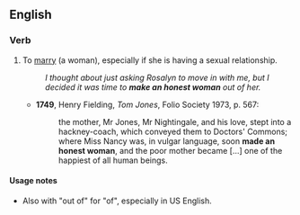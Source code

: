 ==English==

===Verb===
{{head|en|verb|head=[[make]] [[an]] [[honest]] [[woman]]}}

# {{context|idiomatic|informal|now usually with "of"}} To [[marry]] (a woman), especially if she is having a sexual relationship.
#: ''I thought about just asking Rosalyn to move in with me, but I decided it was time to '''make an honest woman''' out of her.''
#* '''1749''', Henry Fielding, ''Tom Jones'', Folio Society 1973, p. 567:
#*: the mother, Mr Jones, Mr Nightingale, and his love, stept into a hackney-coach, which conveyed them to Doctors' Commons; where Miss Nancy was, in vulgar language, soon '''made an honest woman''', and the poor mother became [...] one of the happiest of all human beings.

====Usage notes====
* Also with "out of" for "of", especially in US English.